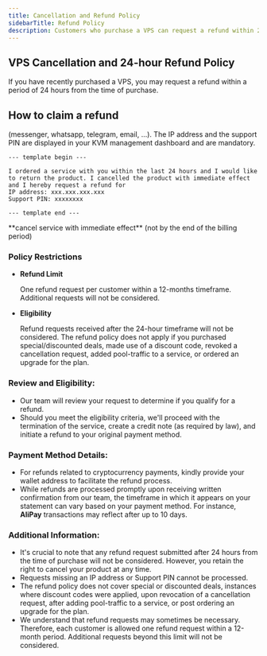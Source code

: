 ```yaml
---
title: Cancellation and Refund Policy
sidebarTitle: Refund Policy
description: Customers who purchase a VPS can request a refund within 24 hours of the purchase date by canceling the service and submitting a filled-in template with the IP address and Support PIN to the support team.
---
```


## VPS Cancellation and 24-hour Refund Policy

If you have recently purchased a VPS, you may request a refund within a period of 24 hours from the time of purchase.

## **How to claim a refund**

<Steps>
  <Step title='Send the below fully filled-in template to our support team'>
(messenger, whatsapp, telegram, email, ...). The IP address and the support PIN are displayed in your KVM management dashboard and are mandatory.

```none Refund Template
--- template begin ---

I ordered a service with you within the last 24 hours and I would like to return the product. I cancelled the product with immediate effect and I hereby request a refund for
IP address: xxx.xxx.xxx.xxx
Support PIN: xxxxxxxx

--- template end ---
```

  </Step>

  <Step title='Request a cancellation through our KVM management portal'>
    **cancel service with immediate effect** (not by the end of the billing period)
  </Step>
</Steps>

<Note>

### Policy Restrictions

- **Refund Limit**

  One refund request per customer within a 12-months timeframe. Additional requests will not be considered.

- **Eligibility**

  Refund requests received after the 24-hour timeframe will not be considered. The refund policy does not apply if you purchased special/discounted deals, made use of a discount code, revoked a cancellation request, added pool-traffic to a service, or ordered an upgrade for the plan.

</Note>

### **Review and Eligibility**:

- Our team will review your request to determine if you qualify for a refund.
- Should you meet the eligibility criteria, we'll proceed with the termination of the service, create a credit note (as required by law), and initiate a refund to your original payment method.

### **Payment Method Details**:

- For refunds related to cryptocurrency payments, kindly provide your wallet address to facilitate the refund process.
- While refunds are processed promptly upon receiving written confirmation from our team, the timeframe in which it appears on your statement can vary based on your payment method. For instance, **AliPay** transactions may reflect after up to 10 days.

### **Additional Information**:

- It's crucial to note that any refund request submitted after 24 hours from the time of purchase will not be considered. However, you retain the right to cancel your product at any time.
- Requests missing an IP address or Support PIN cannot be processed.
- The refund policy does not cover special or discounted deals, instances where discount codes were applied, upon revocation of a cancellation request, after adding pool-traffic to a service, or post ordering an upgrade for the plan.
- We understand that refund requests may sometimes be necessary. Therefore, each customer is allowed one refund request within a 12-month period. Additional requests beyond this limit will not be considered.
